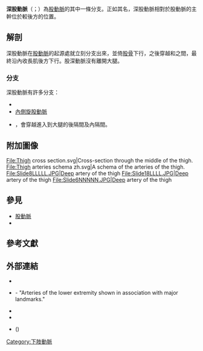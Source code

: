 {{Infobox artery
| Name        = 股深動脈
| Latin       = arteria profunda femoris
| Image       = Gray548.png
| Caption     = 深股動脈、[[股動脈|股動脈]]及其主要分支（右大腿正面觀），深股動脈位於右側正中央
| Image2      = Gray344.png
| Caption2    = Structures surrounding right hip-joint.
| BranchFrom  = [[股動脈|股動脈]]
| BranchTo    = {{tsl|en|Lateral femoral circumflex artery||Lateral femoral circumflex}}<br>[[Medial_femoral_circumflex_artery|Medial femoral circumflex]]<br>{{tsl|en|Perforating arteries||Perforating}}
| Vein        = {{tsl|en|profunda femoris vein||profunda femoris vein}}
| Supplies    =
<!--
| GraySubject = 157
| GrayPage    = 629
| DorlandsPre = a_61
| DorlandsSuf = 12155579
-->
}}
'''深股動脈'''（{{Lang-la|'''arteria profunda femoris'''}}；{{Lang-en|'''deep artery of the thigh'''}}）為[[股動脈|股動脈]]的其中一條分支。正如其名，深股動脈相對於股動脈的主幹位於較後方的位置。

==解剖==
深股動脈在[[股動脈|股動脈]]的起源處就立刻分支出來，並倚[[股骨|股骨]]下行，之後穿越{{tsl|en|pectineus|恥骨肌}}和{{tsl|en|adductor longus|內收長肌}}之間，最終沿內收長肌後方下行。股深動脈沒有離開大腿。

===分支===
深股動脈有許多分支：
* {{tsl|en|Lateral circumflex femoral artery|外側旋股動脈}} 
* [[Medial_circumflex_femoral_artery|內側旋股動脈]]
* {{tsl|en|Perforating arteries|穿通動脈}}，會穿越{{tsl|en|adductor magnus|內收大肌}}進入到大腿的後隔間及內隔間。

==附加圖像==
<gallery>
File:Thigh cross section.svg|Cross-section through the middle of the thigh.
File:Thigh arteries schema zh.svg|A schema of the arteries of the thigh. 
File:Slide8LLLLL.JPG|Deep artery of the thigh
File:Slide18LLLL.JPG|Deep artery of the thigh
File:Slide6NNNNN.JPG|Deep artery of the thigh
</gallery>

==參見==
* [[股動脈|股動脈]]
* {{tsl|en|Obturator artery|閉孔動脈}}

==參考文獻==
{{Gray's}}

==外部連結==
* {{DukeOrtho|Profunda_femoris_deep_femoral_artery}}
* {{SUNYAnatomyFigs|12|04|03}} - "Arteries of the lower extremity shown in association with major landmarks."
* {{ViennaCrossSection|pelvis/pelvis-e12-15}}
* {{LoyolaMedEd|grossanatomy/dissector/labs/le/ant_th_leg/main.html}}
* {{NormanAnatomy|antthigh}} ({{NormanAnatomyFig|femoralart}})
{{Arteries of lower limbs}}

[[Category:下肢動脈|Category:下肢動脈]]